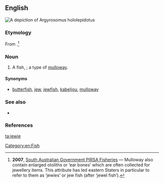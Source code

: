 ==English==
[[File:Argyrosomus hololepidotus.jpg|right|thumb|A depiction of ''Argyrosomus hololepidotus'']]
{{wikipedia|Argyrosomus hololepidotus}}
{{wikispecies|Argyrosomus hololepidotus}}
===Etymology===
From {{suffix|jewel|ie|gloss2=diminutive suffix|lang=en}}.<ref>'''2007''', [http://www.pir.sa.gov.au/fisheries/recreational_fishing/target_species/mulloway South Australian Government PIRSA Fisheries] — Mulloway also contain enlarged otoliths or ‘ear bones’ which are often collected for jewellery items. This attribute has led eastern Staters in particular to refer to them as ‘jewies’ or jew fish (after ‘jewel fish’).</ref>

===Noun===
{{en-noun}}
# {{context|Australia|lang=en}} A fish, {{taxlink|Argyrosomus hololepidotus|species}}; a type of [[mulloway]].

====Synonyms====
* {{sense|Argyrosomus hololepidotus}} [[butterfish]], [[jew]], [[jewfish]], [[kabeljou]], [[mulloway]]

===See also===
* {{specieslite|Argyrosomus hololepidotus}}

===References===
<references /> 

[[Category:en:Fish]]

[[ta:jewie]]